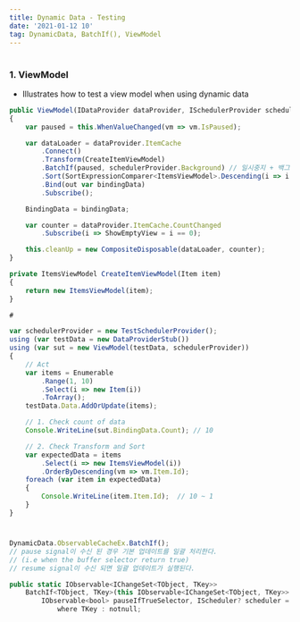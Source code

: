 ```yaml
---
title: Dynamic Data - Testing
date: '2021-01-12 10'
tag: DynamicData, BatchIf(), ViewModel
---
```

#
### 1. ViewModel
* Illustrates how to test a view model when using dynamic data
```js
public ViewModel(IDataProvider dataProvider, ISchedulerProvider schedulerProvider)
{
    var paused = this.WhenValueChanged(vm => vm.IsPaused);

    var dataLoader = dataProvider.ItemCache
        .Connect()
        .Transform(CreateItemViewModel)
        .BatchIf(paused, schedulerProvider.Background) // 일시중지 + 백그라운드 테스트
        .Sort(SortExpressionComparer<ItemsViewModel>.Descending(i => i.Item.Id))
        .Bind(out var bindingData)
        .Subscribe();

    BindingData = bindingData;

    var counter = dataProvider.ItemCache.CountChanged
        .Subscribe(i => ShowEmptyView = i == 0);

    this.cleanUp = new CompositeDisposable(dataLoader, counter);
}

private ItemsViewModel CreateItemViewModel(Item item)
{
    return new ItemsViewModel(item);
}

#

var schedulerProvider = new TestSchedulerProvider();
using (var testData = new DataProviderStub())
using (var sut = new ViewModel(testData, schedulerProvider))
{
    // Act
    var items = Enumerable
        .Range(1, 10)
        .Select(i => new Item(i))
        .ToArray();
    testData.Data.AddOrUpdate(items);

    // 1. Check count of data
    Console.WriteLine(sut.BindingData.Count); // 10

    // 2. Check Transform and Sort
    var expectedData = items
        .Select(i => new ItemsViewModel(i))
        .OrderByDescending(vm => vm.Item.Id);
    foreach (var item in expectedData)
    {
        Console.WriteLine(item.Item.Id);  // 10 ~ 1
    }
}
```
#
```js
DynamicData.ObservableCacheEx.BatchIf();
// pause signal이 수신 된 경우 기본 업데이트를 일괄 처리한다.
// (i.e when the buffer selector return true)
// resume signal이 수신 되면 일괄 업데이트가 실행된다.

public static IObservable<IChangeSet<TObject, TKey>> 
    BatchIf<TObject, TKey>(this IObservable<IChangeSet<TObject, TKey>> source, 
        IObservable<bool> pauseIfTrueSelector, IScheduler? scheduler = null) 
            where TKey : notnull;
```